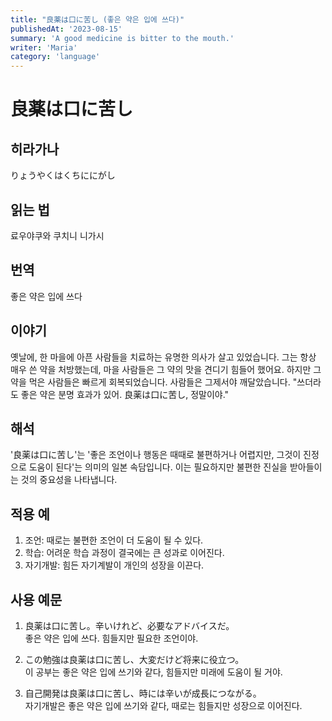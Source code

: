 ```yaml
---
title: "良薬は口に苦し (좋은 약은 입에 쓰다)"
publishedAt: '2023-08-15'
summary: 'A good medicine is bitter to the mouth.'
writer: 'Maria'
category: 'language'
---
```


# 良薬は口に苦し

## 히라가나
りょうやくはくちににがし

## 읽는 법
료우야쿠와 쿠치니 니가시

## 번역
좋은 약은 입에 쓰다

## 이야기
옛날에, 한 마을에 아픈 사람들을 치료하는 유명한 의사가 살고 있었습니다. 그는 항상 매우 쓴 약을 처방했는데, 마을 사람들은 그 약의 맛을 견디기 힘들어 했어요. 하지만 그 약을 먹은 사람들은 빠르게 회복되었습니다. 사람들은 그제서야 깨달았습니다. "쓰더라도 좋은 약은 분명 효과가 있어. 良薬は口に苦し, 정말이야."

## 해석
'良薬は口に苦し'는 '좋은 조언이나 행동은 때때로 불편하거나 어렵지만, 그것이 진정으로 도움이 된다'는 의미의 일본 속담입니다. 이는 필요하지만 불편한 진실을 받아들이는 것의 중요성을 나타냅니다.

## 적용 예
1. 조언: 때로는 불편한 조언이 더 도움이 될 수 있다.
2. 학습: 어려운 학습 과정이 결국에는 큰 성과로 이어진다.
3. 자기개발: 힘든 자기계발이 개인의 성장을 이끈다.

## 사용 예문
1. 良薬は口に苦し。辛いけれど、必要なアドバイスだ。
<br /> 좋은 약은 입에 쓰다. 힘들지만 필요한 조언이야.

2. この勉強は良薬は口に苦し、大変だけど将来に役立つ。
<br /> 이 공부는 좋은 약은 입에 쓰기와 같다, 힘들지만 미래에 도움이 될 거야.

3. 自己開発は良薬は口に苦し、時には辛いが成長につながる。
<br /> 자기개발은 좋은 약은 입에 쓰기와 같다, 때로는 힘들지만 성장으로 이어진다.
